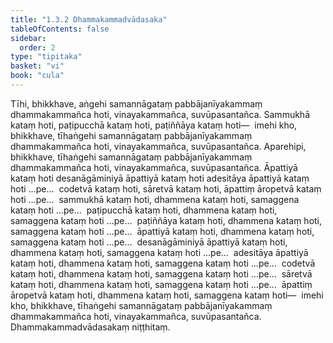 ```yaml
---
title: "1.3.2 Dhammakammadvādasaka"
tableOfContents: false
sidebar:
  order: 2
type: "tipitaka"
basket: "vi"
book: "cula"
---
```



<DynamicBreadcrumb />

<Division number="26" book="cula" e="ch" v="4" p="30">

<Paragraph number="132" book="cula">
Tīhi, bhikkhave, aṅgehi samannāgataṃ pabbājanīyakammaṃ dhammakammañca hoti, vinayakammañca, suvūpasantañca. Sammukhā kataṃ hoti, paṭipucchā kataṃ hoti, paṭiññāya kataṃ hoti—  imehi kho, bhikkhave, tīhaṅgehi samannāgataṃ pabbājanīyakammaṃ dhammakammañca hoti, vinayakammañca, suvūpasantañca.
</Paragraph>

<Paragraph number="133" book="cula">
Aparehipi, bhikkhave, tīhaṅgehi samannāgataṃ pabbājanīyakammaṃ dhammakammañca hoti, vinayakammañca, suvūpasantañca. Āpattiyā kataṃ hoti desanāgāminiyā āpattiyā kataṃ hoti adesitāya āpattiyā kataṃ hoti …pe…  codetvā kataṃ hoti, sāretvā kataṃ hoti, āpattiṃ āropetvā kataṃ hoti …pe…  sammukhā kataṃ hoti, dhammena kataṃ hoti, samaggena kataṃ hoti …pe…  paṭipucchā kataṃ hoti, dhammena kataṃ hoti, samaggena kataṃ hoti …pe…  paṭiññāya kataṃ hoti, dhammena kataṃ hoti, samaggena kataṃ hoti …pe…  āpattiyā kataṃ hoti, dhammena kataṃ hoti, samaggena kataṃ hoti …pe…  desanāgāminiyā āpattiyā kataṃ hoti, dhammena kataṃ hoti, samaggena kataṃ hoti …pe…  adesitāya āpattiyā kataṃ hoti, dhammena kataṃ hoti, samaggena kataṃ hoti …pe…  codetvā kataṃ hoti, dhammena kataṃ hoti, samaggena kataṃ hoti …pe…  sāretvā kataṃ hoti, dhammena kataṃ hoti, samaggena kataṃ hoti …pe…  āpattiṃ āropetvā kataṃ hoti, dhammena kataṃ hoti, samaggena kataṃ hoti—  imehi kho, bhikkhave, tīhaṅgehi samannāgataṃ pabbājanīyakammaṃ dhammakammañca hoti, vinayakammañca, suvūpasantañca.

</Paragraph>
</Division>

<Paragraph number="134" type="center" book="cula">
Dhammakammadvādasakaṃ niṭṭhitaṃ.
</Paragraph>